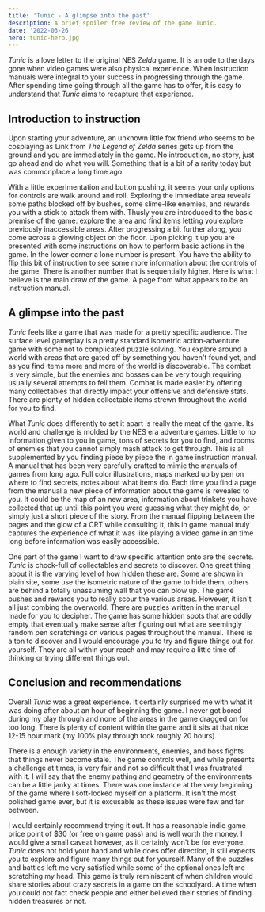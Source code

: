 ```yaml
---
title: 'Tunic - A glimpse into the past'
description: A brief spoiler free review of the game Tunic.
date: '2022-03-26'
hero: tunic-hero.jpg
---
```


_Tunic_ is a love letter to the original NES _Zelda_ game. It is an ode to the days gone when video games were also physical experience. When instruction manuals were integral to your success in progressing through the game. After spending time going through all the game has to offer, it is easy to understand that _Tunic_ aims to recapture that experience.

## Introduction to instruction

Upon starting your adventure, an unknown little fox friend who seems to be cosplaying as Link from _The Legend of Zelda_ series gets up from the ground and you are immediately in the game. No introduction, no story, just go ahead and do what you will. Something that is a bit of a rarity today but was commonplace a long time ago.

With a little experimentation and button pushing, it seems your only options for controls are walk around and roll. Exploring the immediate area reveals some paths blocked off by bushes, some slime-like enemies, and rewards you with a stick to attack them with. Thusly you are introduced to the basic premise of the game: explore the area and find items letting you explore previously inaccessible areas. After progressing a bit further along, you come across a glowing object on the floor. Upon picking it up you are presented with some instructions on how to perform basic actions in the game. In the lower corner a lone number is present. You have the ability to flip this bit of instruction to see some more information about the controls of the game. There is another number that is sequentially higher. Here is what I believe is the main draw of the game. A page from what appears to be an instruction manual.

## A glimpse into the past

_Tunic_ feels like a game that was made for a pretty specific audience. The surface level gameplay is a pretty standard isometric action-adventure game with some not to complicated puzzle solving. You explore around a world with areas that are gated off by something you haven't found yet, and as you find items more and more of the world is discoverable. The combat is very simple, but the enemies and bosses can be very tough requiring usually several attempts to fell them. Combat is made easier by offering many collectables that directly impact your offensive and defensive stats. There are plenty of hidden collectable items strewn throughout the world for you to find.

What _Tunic_ does differently to set it apart is really the meat of the game. Its world and challenge is molded by the NES era adventure games. Little to no information given to you in game, tons of secrets for you to find, and rooms of enemies that you cannot simply mash attack to get through. This is all supplemented by you finding piece by piece the in game instruction manual. A manual that has been very carefully crafted to mimic the manuals of games from long ago. Full color illustrations, maps marked up by pen on where to find secrets, notes about what items do. Each time you find a page from the manual a new piece of information about the game is revealed to you. It could be the map of an new area, information about trinkets you have collected that up until this point you were guessing what they might do, or simply just a short piece of the story. From the manual flipping between the pages and the glow of a CRT while consulting it, this in game manual truly captures the experience of what it was like playing a video game in an time long before information was easily accessible.

One part of the game I want to draw specific attention onto are the secrets. _Tunic_ is chock-full of collectables and secrets to discover. One great thing about it is the varying level of how hidden these are. Some are shown in plain site, some use the isometric nature of the game to hide them, others are behind a totally unassuming wall that you can blow up. The game pushes and rewards you to really scour the various areas. However, it isn't all just combing the overworld. There are puzzles written in the manual made for you to decipher. The game has some hidden spots that are oddly empty that eventually make sense after figuring out what are seemingly random pen scratchings on various pages throughout the manual. There is a ton to discover and I would encourage you to try and figure things out for yourself. They are all within your reach and may require a little time of thinking or trying different things out.

## Conclusion and recommendations

Overall _Tunic_ was a great experience. It certainly surprised me with what it was doing after about an hour of beginning the game. I never got bored during my play through and none of the areas in the game dragged on for too long. There is plenty of content within the game and it sits at that nice 12-15 hour mark (my 100% play through took roughly 20 hours).

There is a enough variety in the environments, enemies, and boss fights that things never become stale. The game controls well, and while presents a challenge at times, is very fair and not so difficult that I was frustrated with it. I will say that the enemy pathing and geometry of the environments can be a little janky at times. There was one instance at the very beginning of the game where I soft-locked myself on a platform. It isn't the most polished game ever, but it is excusable as these issues were few and far between.

I would certainly recommend trying it out. It has a reasonable indie game price point of $30 (or free on game pass) and is well worth the money. I would give a small caveat however, as it certainly won't be for everyone. _Tunic_ does not hold your hand and while does offer direction, it still expects you to explore and figure many things out for yourself. Many of the puzzles and battles left me very satisfied while some of the optional ones left me scratching my head. This game is truly reminiscent of when children would share stories about crazy secrets in a game on the schoolyard. A time when you could not fact check people and either believed their stories of finding hidden treasures or not.

<Figure title="Tunic ratings" file="tunic-ratings.png" caption="Overall ratings for Tunic" />
